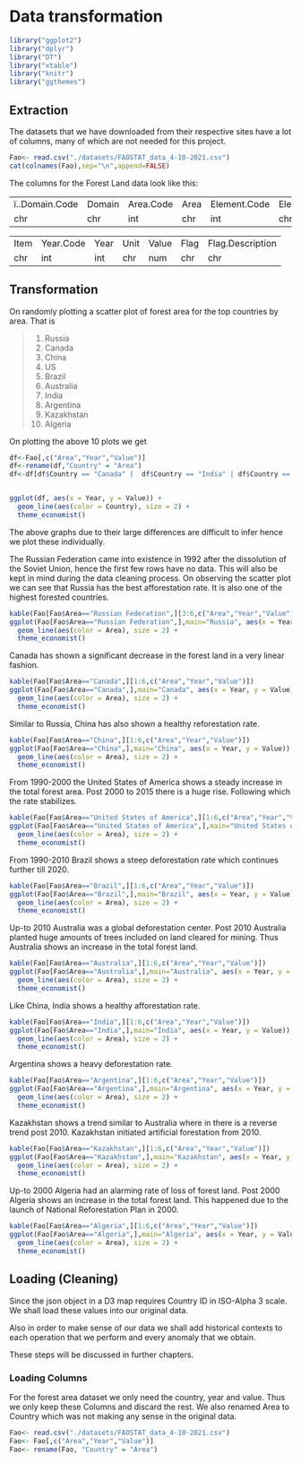 # Data transformation

```r

library("ggplot2")
library("dplyr")
library("DT")
library("xtable")
library("knitr")
library("ggthemes")

```


## Extraction

The datasets that we have downloaded from their respective sites have a lot of columns, many of which are not needed for this project.

```r
Fao<- read.csv("./datasets/FAOSTAT_data_4-10-2021.csv")
cat(colnames(Fao),sep="\n",append=FALSE)
```

The columns for the Forest Land data look like this:

||||||
|----|----|----|----|----|----|----|
ï..Domain.Code |Domain |Area.Code |Area |Element.Code |Element |Item.Code|
chr |chr |int |chr |int |chr |int|

||||||
|----|----|----|----|----|----|----|
Item |Year.Code |Year |Unit |Value |Flag |Flag.Description
chr |int |int |chr |num |chr |chr|

## Transformation

On randomly plotting a scatter plot of forest area for the top countries by area. That is 

>1. Russia \
2. Canada \
3. China \
4. US \
5. Brazil \
6. Australia \
7. India \
8. Argentina \
9. Kazakhstan \
10. Algeria \

On plotting the above 10 plots we get 

```r
df<-Fao[,c("Area","Year","Value")]
df<-rename(df,"Country" = "Area")
df<-df[df$Country == "Canada" |  df$Country == "India" | df$Country == "Brazil" |df$Country == "United States of America" |  df$Country == "China" | df$Country == "Algeria"| df$Country=="Kazakhstan" | df$Country=="Russian Federation"|  df$Country == "China" | df$Country == "Algeria"| df$Country == "Australia" | df$Country == "Argentina",]


ggplot(df, aes(x = Year, y = Value)) + 
  geom_line(aes(color = Country), size = 2) +
  theme_economist()
```

The above graphs due to their large differences are difficult to infer hence we plot these individually.

The Russian Federation came into existence in 1992 after the dissolution of the Soviet Union, hence the first few rows have no data. This will also be kept in mind during the data cleaning process. On observing the scatter plot we can see that Russia has the best afforestation rate. It is also one of the highest forested countries.


```r
kable(Fao[Fao$Area=="Russian Federation",][3:6,c("Area","Year","Value")])
ggplot(Fao[Fao$Area=="Russian Federation",],main="Russia", aes(x = Year, y = Value)) + 
  geom_line(aes(color = Area), size = 2) +
  theme_economist()
```

Canada has shown a significant decrease in the forest land in a very linear fashion.

```r
kable(Fao[Fao$Area=="Canada",][1:6,c("Area","Year","Value")])
ggplot(Fao[Fao$Area=="Canada",],main="Canada", aes(x = Year, y = Value)) + 
  geom_line(aes(color = Area), size = 2) +
  theme_economist()
```

Similar to Russia, China has also shown a healthy reforestation rate.

```r
kable(Fao[Fao$Area=="China",][1:6,c("Area","Year","Value")])
ggplot(Fao[Fao$Area=="China",],main="China", aes(x = Year, y = Value)) + 
  geom_line(aes(color = Area), size = 2) +
  theme_economist()
```

From 1990-2000 the United States of America shows a steady increase in the total forest area. Post 2000 to 2015 there is a huge rise. Following which the rate stabilizes. 

```r
kable(Fao[Fao$Area=="United States of America",][1:6,c("Area","Year","Value")])
ggplot(Fao[Fao$Area=="United States of America",],main="United States of America", aes(x = Year, y = Value)) + 
  geom_line(aes(color = Area), size = 2) +
  theme_economist()
```

From 1990-2010 Brazil shows a steep deforestation rate which continues further till 2020.

```r
kable(Fao[Fao$Area=="Brazil",][1:6,c("Area","Year","Value")])
ggplot(Fao[Fao$Area=="Brazil",],main="Brazil", aes(x = Year, y = Value)) + 
  geom_line(aes(color = Area), size = 2) +
  theme_economist()
```

Up-to 2010 Australia was a global deforestation center. Post 2010 Australia planted huge amounts of trees included on land cleared for mining. Thus Australia shows an increase in the total forest land. 

```r
kable(Fao[Fao$Area=="Australia",][1:6,c("Area","Year","Value")])
ggplot(Fao[Fao$Area=="Australia",],main="Australia", aes(x = Year, y = Value)) + 
  geom_line(aes(color = Area), size = 2) +
  theme_economist()
```

Like China, India shows a healthy afforestation rate.

```r
kable(Fao[Fao$Area=="India",][1:6,c("Area","Year","Value")])
ggplot(Fao[Fao$Area=="India",],main="India", aes(x = Year, y = Value)) + 
  geom_line(aes(color = Area), size = 2) +
  theme_economist()
```

Argentina shows a heavy deforestation rate.

```r
kable(Fao[Fao$Area=="Argentina",][1:6,c("Area","Year","Value")])
ggplot(Fao[Fao$Area=="Argentina",],main="Argentina", aes(x = Year, y = Value)) + 
  geom_line(aes(color = Area), size = 2) +
  theme_economist()
```

Kazakhstan shows a trend similar to Australia where in there is a reverse trend post 2010. Kazakhstan initiated artificial forestation from 2010.

```r
kable(Fao[Fao$Area=="Kazakhstan",][1:6,c("Area","Year","Value")])
ggplot(Fao[Fao$Area=="Kazakhstan",],main="Kazakhstan", aes(x = Year, y = Value)) + 
  geom_line(aes(color = Area), size = 2) +
  theme_economist()
```

Up-to 2000 Algeria had an alarming rate of loss of forest land. Post 2000 Algeria shows an increase in the total forest land. This happened due to the launch of National Reforestation Plan in 2000.

```r
kable(Fao[Fao$Area=="Algeria",][1:6,c("Area","Year","Value")])
ggplot(Fao[Fao$Area=="Algeria",],main="Algeria", aes(x = Year, y = Value)) + 
  geom_line(aes(color = Area), size = 2) +
  theme_economist()
```




## Loading (Cleaning)

Since the json object in a D3 map requires Country ID in ISO-Alpha 3 scale. We shall load these values into our original data.

Also in order to make sense of our data we shall add historical contexts to each operation that we perform and every anomaly that we obtain. 

These steps will be discussed in further chapters.

### Loading Columns

For the forest area dataset we only need the country, year and value. Thus we only keep these Columns and discard the rest. We also renamed Area to Country which was not making any sense in the original data.

```r
Fao<- read.csv("./datasets/FAOSTAT_data_4-10-2021.csv")
Fao<- Fao[,c("Area","Year","Value")]
Fao<- rename(Fao, "Country" = "Area")

```

